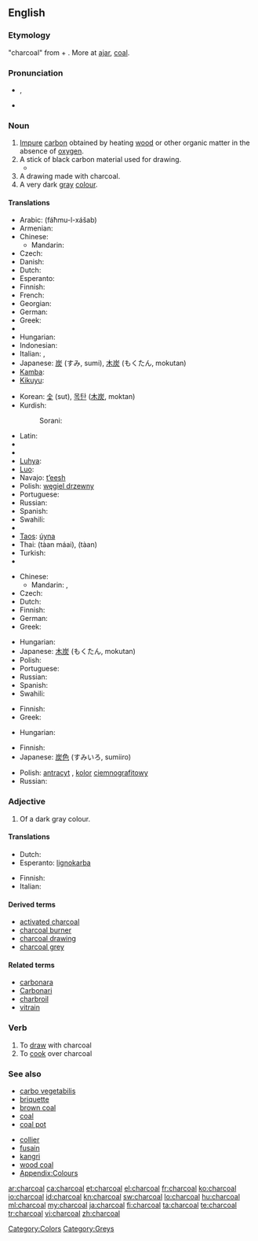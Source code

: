 {{wikipedia}}
==English==

===Etymology===
{{etyl|enm|en}} {{term|charcole|lang=enm}} "charcoal" from {{term|charren||lang=enm|to turn", from {{etyl|ang|en}} {{term|cierran|lang=ang}} "to turn"}} + {{term|cole||lang=enm|coal", from {{ang}} {{term|col|lang=ang}} "coal}}. More at [[ajar]], [[coal]].

===Pronunciation===
* {{a|RP}} {{IPA|/ˈtʃɑː.kəʊl/}}, {{SAMPA|/"tSA:k@Ul/}}
* {{audio|en-us-charcoal.ogg|Audio (US)}}

===Noun===
{{en-noun}}

# [[impure|Impure]] [[carbon]] obtained by heating [[wood]] or other organic matter in the absence of [[oxygen]].
# A stick of black carbon material used for drawing.
#* {{quote-book|year=1879|title=The Telephone, the Microphone and the Phonograph|author=Th Du Moncel|page=166|passage=He takes the prepared '''charcoal''' used by artists, brings it to a white heat, and suddenly plunges it in a bath of mercury, of which the globules instantly penetrate the pores of charcoal, and may be said to metallize it.}}
# A drawing made with charcoal.
# A very dark [[gray]] [[colour]].
#: {{color panel|343332}}

====Translations====
{{trans-top|substance}}
* Arabic: {{Arab|[[فحم الخشب]]}} (fáħmu-l-xášab) {{m}}
* Armenian: {{t-|hy|փայտածուխ|tr=p'aytaçux}}
* Chinese:
** Mandarin: {{t|cmn|木炭|tr=mùtàn|sc=Hani}}
* Czech: {{t-|cs|dřevěné uhlí|n}}
* Danish: {{t|da|trækul}}
* Dutch: {{t+|nl|houtskool|m}}
* Esperanto: {{t-|eo|lignokarbo|xs=Esperanto}}
* Finnish: {{t-|fi|puuhiili}}
* French: {{t+|fr|charbon de bois|m}}
* Georgian: {{t|ka|ხის ნახშირი|tr=xis naxširi|sc=Geor|xs=Georgian}}
* German: {{t+|de|Holzkohle|f}}
* Greek: {{t+|el|κάρβουνο|n|tr=kárvouno}}
* {{trreq|Hebrew}}
* Hungarian: {{t+|hu|faszén}}
* Indonesian: {{t+|id|arang|xs=Indonesian}}
* Italian: {{t-|it|carbone|m}}, {{t-|it|carbonella|f}}
* Japanese: [[炭]] (すみ, sumi), [[木炭]] (もくたん, mokutan)
* [[Kamba]]: {{tø|kam|makaa}}
* [[Kikuyu]]: {{tø|ki|makara}}
{{trans-mid}}
* Korean: [[숯]] (sut), [[목탄]] ([[木炭]], moktan)
* Kurdish:
*: Sorani: {{t|ku|خه‌ڵوز|tr=xelluz|sc=ku-Arab}}
* Latin: {{t-|la|carbo|m}}
* {{trreq|Latvian}}
* {{trreq|Lithuanian}}
* [[Luhya]]: {{tø|luy|likaa}}
* [[Luo]]: {{tø|luo|makaa}}
* Navajo: [[tʼeesh]]
* Polish: [[węgiel drzewny]] {{m}}
* Portuguese: {{t+|pt|carvão|m}}
* Russian: {{t|ru|древесный уголь|m|tr=drevésnyj úgol’}}
* Spanish: {{t+|es|carbón|m}}
* Swahili: {{t+|sw|kaa|xs=Swahili}}
* {{trreq|Swedish}}
* [[Taos]]: [[úyna]]
* Thai: {{Thai|[[ถ่านไม้]]}} (tàan máai), {{Thai|[[ถ่าน]]}} (tàan)
* Turkish: {{t|tr|odun kömürü}}
* {{trreq|Vietnamese}}
{{trans-bottom}}

{{trans-top|stick used for drawing}}
* Chinese:
** Mandarin: {{t|cmn|炭筆|sc=Hani}}, {{t|cmn|炭笔|tr=tànbǐ|sc=Hani}}
* Czech: {{t-|cs|uhel|m}}
* Dutch: {{t+|nl|houtskool|m}}
* Finnish: {{t+|fi|hiili}}
* German: {{t+|de|Kohle|f}}
* Greek: {{t+|el|κάρβουνο|n|tr=kárvouno}}
{{trans-mid}}
* Hungarian: {{t-|hu|rajzszén}}
* Japanese: [[木炭]] (もくたん, mokutan)
* Polish: {{t+|pl|węgiel|m}}
* Portuguese: {{t+|pt|carvão|m}}
* Russian: {{t+|ru|уголь|m|tr=úgol’}}
* Spanish: {{t+|es|carboncillo|m}}
* Swahili: {{t+|sw|makaa|xs=Swahili}}
{{trans-bottom}}

{{trans-top|drawing}}
* Finnish: {{t|fi|hiilipiirros}}
* Greek: {{t+|el|κάρβουνο|n|tr=kárvouno}}
{{trans-mid}}
* Hungarian: {{t|hu|szénrajz}}
{{trans-bottom}}

{{trans-top|colour}}
* Finnish: {{t+|fi|antrasiitti}}
* Japanese: [[炭]][[色]] (すみいろ, sumiiro)
{{trans-mid}}
* Polish: [[antracyt]] {{m}}, [[kolor]] [[ciemnografitowy]] {{m}}
* Russian: {{t+|ru|угольный}}
{{trans-bottom}}

===Adjective===
{{infl|en|adjective}}

# Of a dark gray colour.

====Translations====
{{trans-top|colour}}
* Dutch: {{t+|nl|antraciet}}
* Esperanto: [[lignokarba]]
{{trans-mid}}
* Finnish: {{t+|fi|antrasiitti}}
* Italian: {{t+|it|antracite}}
{{trans-bottom}}

====Derived terms====
* [[activated charcoal]]
* [[charcoal burner]]
* [[charcoal drawing]]
* [[charcoal grey]]

====Related terms====
* [[carbonara]]
* [[Carbonari]]
* [[charbroil]]
* [[vitrain]]

===Verb===
{{en-verb}}

# To [[draw]] with charcoal
# To [[cook]] over charcoal

===See also===
{{top2}}
* [[carbo vegetabilis]]
* [[briquette]]
* [[brown coal]]
* [[coal]]
* [[coal pot]]
{{mid2}}
* [[collier]]
* [[fusain]]
* [[kangri]]
* [[wood coal]]
* [[Appendix:Colours]]
{{bottom}}

[[Category:Colors]]
[[Category:Greys]]

[[ar:charcoal]]
[[ca:charcoal]]
[[et:charcoal]]
[[el:charcoal]]
[[fr:charcoal]]
[[ko:charcoal]]
[[io:charcoal]]
[[id:charcoal]]
[[kn:charcoal]]
[[sw:charcoal]]
[[lo:charcoal]]
[[hu:charcoal]]
[[ml:charcoal]]
[[my:charcoal]]
[[ja:charcoal]]
[[fi:charcoal]]
[[ta:charcoal]]
[[te:charcoal]]
[[tr:charcoal]]
[[vi:charcoal]]
[[zh:charcoal]]